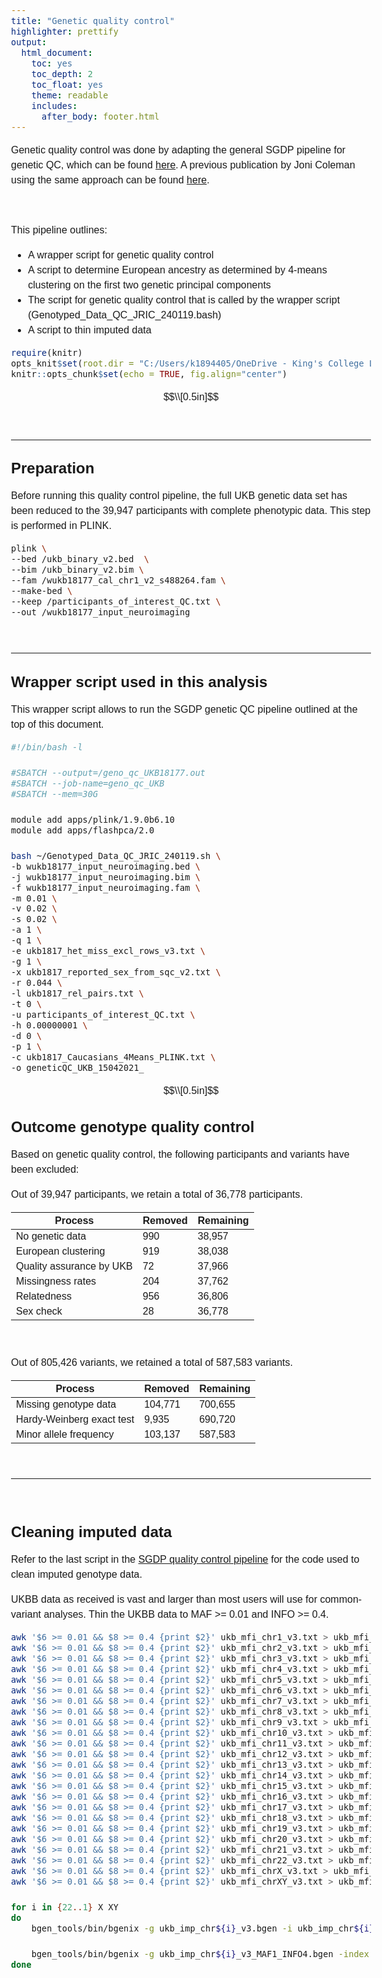 ```yaml
---
title: "Genetic quality control"
highlighter: prettify
output: 
  html_document:
    toc: yes
    toc_depth: 2
    toc_float: yes
    theme: readable
    includes:
      after_body: footer.html   
---
```

<style>
body{
  font-family: 'Oxygen', sans-serif;
  font-size: 16px;
  line-height: 24px;
}
</style>


Genetic quality control was done by adapting the general SGDP pipeline for genetic QC, which can be found [here](SGDP_pipeline.html).
A previous publication by Joni Coleman using the same approach can be found [here](https://www.nature.com/articles/s41380-019-0546-6).

<br/>

This pipeline outlines:

  - A wrapper script for genetic quality control 
  - A script to determine European ancestry as determined by 4-means clustering on the first two genetic principal components 
  - The script for genetic quality control that is called by the wrapper script (Genotyped_Data_QC_JRIC_240119.bash)
  - A script to thin imputed data
  


```r
require(knitr)
opts_knit$set(root.dir = "C:/Users/k1894405/OneDrive - King's College London/PhD/Projects/Genomic SEM project/")
knitr::opts_chunk$set(echo = TRUE, fig.align="center")
```

$$\\[0.5in]$$

<br/>

***


## Preparation

Before running this quality control pipeline, the full UKB genetic data set has been reduced  to the 39,947 participants with complete phenotypic data. This step is performed in PLINK.

```bash
plink \
--bed /ukb_binary_v2.bed  \
--bim /ukb_binary_v2.bim \
--fam /wukb18177_cal_chr1_v2_s488264.fam \
--make-bed \
--keep /participants_of_interest_QC.txt \
--out /wukb18177_input_neuroimaging

```

<br/>

***

## Wrapper script used in this analysis 

This wrapper script allows to run the SGDP genetic QC pipeline outlined at the top of this document.

```sh
#!/bin/bash -l

#SBATCH --output=/geno_qc_UKB18177.out
#SBATCH --job-name=geno_qc_UKB
#SBATCH --mem=30G

module add apps/plink/1.9.0b6.10
module add apps/flashpca/2.0

bash ~/Genotyped_Data_QC_JRIC_240119.sh \
-b wukb18177_input_neuroimaging.bed \
-j wukb18177_input_neuroimaging.bim \
-f wukb18177_input_neuroimaging.fam \
-m 0.01 \
-v 0.02 \
-s 0.02 \
-a 1 \
-q 1 \
-e ukb1817_het_miss_excl_rows_v3.txt \
-g 1 \
-x ukb1817_reported_sex_from_sqc_v2.txt \
-r 0.044 \
-l ukb1817_rel_pairs.txt \
-t 0 \
-u participants_of_interest_QC.txt \
-h 0.00000001 \
-d 0 \
-p 1 \
-c ukb1817_Caucasians_4Means_PLINK.txt \
-o geneticQC_UKB_15042021_

```


$$\\[0.5in]$$

## Outcome genotype quality control 

Based on genetic quality control, the following participants and variants have been excluded: 

Out of 39,947 participants, we retain a total of 36,778 participants.

|Process|Removed|Remaining|
|---|---|---|
|No genetic data|990|38,957|
|European clustering|919|38,038|
|Quality assurance by UKB|72|37,966|
|Missingness rates|204|37,762|
|Relatedness|956|36,806|
|Sex check|28|36,778

<br/>

Out of 805,426 variants, we retained a total of 587,583 variants. 


|Process|Removed|Remaining|
|---|---|---|
|Missing genotype data|104,771|700,655|
|Hardy-Weinberg exact test|9,935|690,720|
|Minor allele frequency|103,137|587,583|

<br/>


***


<br/>


## Cleaning imputed data

Refer to the last script in the [SGDP quality control pipeline](SGDP_pipeline.html) for the code used to clean imputed genotype data.

UKBB data as received is vast and larger than most users will use for common-variant analyses. Thin the UKBB data to MAF >= 0.01 and INFO >= 0.4.

```bash
awk '$6 >= 0.01 && $8 >= 0.4 {print $2}' ukb_mfi_chr1_v3.txt > ukb_mfi_chr1_v3_MAF1_INFO4.txt
awk '$6 >= 0.01 && $8 >= 0.4 {print $2}' ukb_mfi_chr2_v3.txt > ukb_mfi_chr2_v3_MAF1_INFO4.txt
awk '$6 >= 0.01 && $8 >= 0.4 {print $2}' ukb_mfi_chr3_v3.txt > ukb_mfi_chr3_v3_MAF1_INFO4.txt
awk '$6 >= 0.01 && $8 >= 0.4 {print $2}' ukb_mfi_chr4_v3.txt > ukb_mfi_chr4_v3_MAF1_INFO4.txt
awk '$6 >= 0.01 && $8 >= 0.4 {print $2}' ukb_mfi_chr5_v3.txt > ukb_mfi_chr5_v3_MAF1_INFO4.txt
awk '$6 >= 0.01 && $8 >= 0.4 {print $2}' ukb_mfi_chr6_v3.txt > ukb_mfi_chr6_v3_MAF1_INFO4.txt
awk '$6 >= 0.01 && $8 >= 0.4 {print $2}' ukb_mfi_chr7_v3.txt > ukb_mfi_chr7_v3_MAF1_INFO4.txt
awk '$6 >= 0.01 && $8 >= 0.4 {print $2}' ukb_mfi_chr8_v3.txt > ukb_mfi_chr8_v3_MAF1_INFO4.txt
awk '$6 >= 0.01 && $8 >= 0.4 {print $2}' ukb_mfi_chr9_v3.txt > ukb_mfi_chr9_v3_MAF1_INFO4.txt
awk '$6 >= 0.01 && $8 >= 0.4 {print $2}' ukb_mfi_chr10_v3.txt > ukb_mfi_chr10_v3_MAF1_INFO4.txt
awk '$6 >= 0.01 && $8 >= 0.4 {print $2}' ukb_mfi_chr11_v3.txt > ukb_mfi_chr11_v3_MAF1_INFO4.txt
awk '$6 >= 0.01 && $8 >= 0.4 {print $2}' ukb_mfi_chr12_v3.txt > ukb_mfi_chr12_v3_MAF1_INFO4.txt
awk '$6 >= 0.01 && $8 >= 0.4 {print $2}' ukb_mfi_chr13_v3.txt > ukb_mfi_chr13_v3_MAF1_INFO4.txt
awk '$6 >= 0.01 && $8 >= 0.4 {print $2}' ukb_mfi_chr14_v3.txt > ukb_mfi_chr14_v3_MAF1_INFO4.txt
awk '$6 >= 0.01 && $8 >= 0.4 {print $2}' ukb_mfi_chr15_v3.txt > ukb_mfi_chr15_v3_MAF1_INFO4.txt
awk '$6 >= 0.01 && $8 >= 0.4 {print $2}' ukb_mfi_chr16_v3.txt > ukb_mfi_chr16_v3_MAF1_INFO4.txt
awk '$6 >= 0.01 && $8 >= 0.4 {print $2}' ukb_mfi_chr17_v3.txt > ukb_mfi_chr17_v3_MAF1_INFO4.txt
awk '$6 >= 0.01 && $8 >= 0.4 {print $2}' ukb_mfi_chr18_v3.txt > ukb_mfi_chr18_v3_MAF1_INFO4.txt
awk '$6 >= 0.01 && $8 >= 0.4 {print $2}' ukb_mfi_chr19_v3.txt > ukb_mfi_chr19_v3_MAF1_INFO4.txt
awk '$6 >= 0.01 && $8 >= 0.4 {print $2}' ukb_mfi_chr20_v3.txt > ukb_mfi_chr20_v3_MAF1_INFO4.txt
awk '$6 >= 0.01 && $8 >= 0.4 {print $2}' ukb_mfi_chr21_v3.txt > ukb_mfi_chr21_v3_MAF1_INFO4.txt
awk '$6 >= 0.01 && $8 >= 0.4 {print $2}' ukb_mfi_chr22_v3.txt > ukb_mfi_chr22_v3_MAF1_INFO4.txt
awk '$6 >= 0.01 && $8 >= 0.4 {print $2}' ukb_mfi_chrX_v3.txt > ukb_mfi_chrX_v3_MAF1_INFO4.txt
awk '$6 >= 0.01 && $8 >= 0.4 {print $2}' ukb_mfi_chrXY_v3.txt > ukb_mfi_chrXY_v3_MAF1_INFO4.txt

for i in {22..1} X XY
do
    bgen_tools/bin/bgenix -g ukb_imp_chr${i}_v3.bgen -i ukb_imp_chr${i}_v3.bgen.bgi -incl-rsids ukb_mfi_chr${i}_v3_MAF1_INFO4.txt > ukb_imp_chr${i}_v3_MAF1_INFO4.bgen

    bgen_tools/bin/bgenix -g ukb_imp_chr${i}_v3_MAF1_INFO4.bgen -index
done
```

